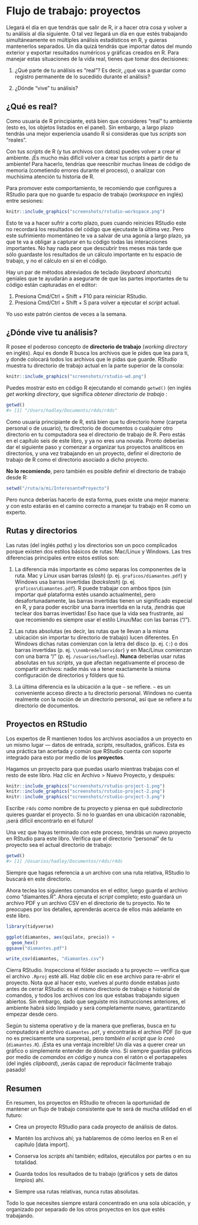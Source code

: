 # Flujo de trabajo: proyectos

Llegará el día en que tendrás que salir de R, ir a hacer otra cosa y volver a tu análisis al día siguiente. O tal vez llegará un día en que estés trabajando simultáneamente en múltiples análisis estadísticos en R, y quieras mantenerlos separados. Un día quizá tendrás que importar datos del mundo exterior y exportar resultados numéricos y gráficas creados en R. Para manejar estas situaciones de la vida real, tienes que tomar dos decisiones:

1.  ¿Qué parte de tu análisis es "real"? Es decir, ¿qué vas a guardar como registro permanente de lo sucedido durante el análisis?

2.  ¿Dónde "vive" tu análisis?

## ¿Qué es real?

Como usuaria de R principiante, está bien que consideres "real" tu ambiente (esto es, los objetos listados en el panel). Sin embargo, a largo plazo tendrás una mejor experiencia usando R si consideras que tus _scripts_ son "reales". 

Con tus _scripts_ de R (y tus archivos con datos) puedes volver a crear el ambiente. ¡Es mucho más difícil volver a crear tus _scripts_ a partir de tu ambiente! Para hacerlo, tendrías que reescribir muchas líneas de código de memoria (cometiendo errores durante el proceso), o analizar con muchísima atención tu historia de R.  

Para promover este comportamiento, te recomiendo que configures a RStudio para que no guarde tu espacio de trabajo (_workspace_ en inglés) entre sesiones:

```r
knitr::include_graphics("screenshots/rstudio-workspace.png")
```

Esto te va a hacer sufrir a corto plazo, pues cuando reinicies RStudio este no recordará los resultados del código que ejecutaste la última vez. Pero este sufrimiento momentáneo te va a salvar de una agonía a largo plazo, ya que te va a obligar a capturar en tu código todas las interacciones importantes. No hay nada peor que descubrir tres meses más tarde que sólo guardaste los resultados de un cálculo importante en tu espacio de trabajo, y no el cálculo en sí en el código.

Hay un par de métodos abreviados de teclado (_keyboard shortcuts_) geniales que te ayudarán a asegurarte de que las partes importantes de tu código están capturadas en el editor:

1. Presiona Cmd/Ctrl + Shift + F10 para reiniciar RStudio.
2. Presiona Cmd/Ctrl + Shift + S para volver a ejecutar el _script_ actual.

Yo uso este patrón cientos de veces a la semana. 

## ¿Dónde vive tu análisis?

R posee el poderoso concepto de __directorio de trabajo__ (_working directory_ en inglés). Aquí es donde R busca los archivos que le pides que lea para ti, y donde colocará todos los archivos que le pidas que guarde. RStudio muestra tu directorio de trabajo actual en la parte superior de la consola: 

```r
knitr::include_graphics("screenshots/rstudio-wd.png")
```

Puedes mostrar esto en código R ejecutando el comando `getwd()` (en inglés _get working directory_, que significa _obtener directorio de trabajo_ :

```r
getwd()
#> [1] "/Users/hadley/Documents/r4ds/r4ds"
```

Como usuaria principiante de R, está bien que tu directorio _home_ (carpeta personal o de usuario), tu directorio de documentos o cualquier otro directorio en tu computadora sea el directorio de trabajo de R. Pero estás en el capítulo seis de este libro, y ya no eres una novata. Pronto deberías dar el siguiente paso y comenzar a organizar tus proyectos analíticos en directorios, y una vez trabajando en un proyecto, definir el directorio de trabajo de R como el directorio asociado a dicho proyecto.

__No lo recomiendo__, pero también es posible definir el directorio de trabajo desde R:

```r
setwd("/ruta/a/mi/InteresanteProyecto")
```

Pero nunca deberías hacerlo de esta forma, pues existe una mejor manera: y con esto estarás en el camino correcto a manejar tu trabajo en R como un experto.

## Rutas y directorios

Las rutas (del inglés _paths_) y los directorios son un poco complicados porque existen dos estilos básicos de rutas: Mac/Linux y Windows. Las tres diferencias principales entre estos estilos son:

1.  La diferencia más importante es cómo separas los componentes de la ruta. 
    Mac y Linux usan barras (_slash_) (p. ej. `graficos/diamantes.pdf`) y Windows
    usa barras invertidas (_backslash_) (p. ej. `graficos\diamantes.pdf`). R puede trabajar con ambos tipos
    (sin importar qué plataforma estés usando actualmente), pero desafortunadamente,
    las barras invertidas tienen un significado especial en R, y para poder escribir una barra invertida 
    en la ruta, ¡tendrás que teclear dos barras invertidas! Eso hace que la vida sea frustrante,
    así que recomiendo es siempre usar el estilo Linux/Mac con las barras ("/").

2.  Las rutas absolutas (es decir, las rutas que te llevan a la misma ubicación sin importar 
    tu directorio de trabajo) lucen diferentes. En Windows dichas rutas comienzan con la letra 
    del disco (p. ej. `C:`) o dos barras invertidas (p. ej. `\\nombredelservidor`) y en 
    Mac/Linux comienzan con una barra "/" (p. ej. `/usuarios/hadley`). __Nunca__ deberías
    usar rutas absolutas en tus _scripts_, ya que afectan negativamente el proceso de compartir archivos:
    nadie más va a tener exactamente la misma configuración de directorios y fólders que tú. 

3.  La última diferencia es la ubicación a la que `~` se refiere. `~` es un
    conveniente acceso directo a tu directorio personal. Windows no cuenta realmente con la
    noción de un directorio personal, así que se refiere a tu directorio de documentos.

## Proyectos en RStudio

Los expertos de R mantienen todos los archivos asociados a un proyecto en un mismo lugar --- datos de entrada, _scripts_, resultados, gráficos. Esta es una práctica tan acertada y común que RStudio cuenta con soporte integrado para esto por medio de los __proyectos__.   

Hagamos un proyecto para que puedas usarlo mientras trabajas con el resto de este libro. Haz clic en Archivo > Nuevo Proyecto, y después:

```r
knitr::include_graphics("screenshots/rstudio-project-1.png")
knitr::include_graphics("screenshots/rstudio-project-2.png")
knitr::include_graphics("screenshots/rstudio-project-3.png")
```

Escribe `r4ds` como nombre de tu proyecto y piensa en qué _subdirectorio_ quieres guardar el proyecto. Si no lo guardas en una ubicación razonable, ¡será difícil encontrarlo en el futuro!

Una vez que hayas terminado con este proceso, tendrás un nuevo proyecto en RStudio para este libro. Verifica que el directorio "personal" de tu proyecto sea el actual directorio de trabajo:

```r
getwd()
#> [1] /Usuarios/hadley/Documentos/r4ds/r4ds
```

Siempre que hagas referencia a un archivo con una ruta relativa, RStudio lo buscará en este directorio. 

Ahora teclea los siguientes comandos en el editor, luego guarda el archivo como "diamantes.R". Ahora ejecuta el _script_ completo; esto guardará un archivo PDF y un archivo CSV en el directorio de tu proyecto. No te preocupes por los detalles, aprenderás acerca de ellos más adelante en este libro.

```r
library(tidyverse)

ggplot(diamantes, aes(quilate, precio)) + 
  geom_hex()
ggsave("diamantes.pdf")

write_csv(diamantes, "diamantes.csv")
```

Cierra RStudio. Inspecciona el fólder asociado a tu proyecto --- verifica que el archivo `.Rproj` esté allí. Haz doble clic en ese archivo para re-abrir el proyecto. Nota que al hacer esto, vuelves al punto donde estabas justo antes de cerrar RStudio: es el mismo directorio de trabajo e historial de comandos, y todos los archivos con los que estabas trabajando siguen abiertos. Sin embargo, dado que seguiste mis instrucciones anteriores, el ambiente habrá sido limpiado y será completamente nuevo, garantizando empezar desde cero. 

Según tu sistema operativo y de la manera que prefieras, busca en tu computadora el archivo `diamantes.pdf`, y encontrarás el archivo PDF (lo que no es precisamente una sorpresa), pero _también el script que lo creó_ (`diamantes.R`). ¡Esta es una ventaja increíble! Un día vas a querer crear un gráfico o simplemente entender de dónde vino. Si siempre guardas gráficos por medio de _comandos en código_ y nunca con el ratón o el portapapeles (del inglés _clipboard_),  ¡serás capaz de reproducir fácilmente trabajo pasado!

## Resumen

En resumen, los proyectos en RStudio te ofrecen la oportunidad de mantener un flujo de trabajo consistente que te será de mucha utilidad en el futuro:

* Crea un proyecto RStudio para cada proyecto de análisis de datos. 

* Mantén los archivos ahí; ya hablaremos de cómo leerlos en R en el capítulo [data import].

* Conserva los _scripts_ ahí también; edítalos, ejecutálos por partes o en su totalidad.

* Guarda todos los resultados de tu trabajo (gráficos y sets de datos limpios) ahí.

* Siempre usa rutas relativas, nunca rutas absolutas.

Todo lo que necesites siempre estará concentrado en una sola ubicación, y organizado por separado de los otros proyectos en los que estés trabajando.